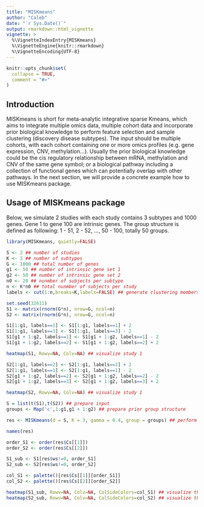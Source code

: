 ```yaml
---
title: "MISKmeans"
author: "Caleb"
date: "`r Sys.Date()`"
output: rmarkdown::html_vignette
vignette: >
  %\VignetteIndexEntry{MISKmeans}
  %\VignetteEngine{knitr::rmarkdown}
  %\VignetteEncoding{UTF-8}
---
```


```r
knitr::opts_chunk$set(
  collapse = TRUE,
  comment = "#>"
)
```


## Introduction

MISKmeans is short for meta-analytic integrative sparse Kmeans, which aims to integrate multiple omics data, multiple cohort data and incorporate prior biological knowledge to perform feature selection and sample clustering (discovery disease subtypes).
The input should be multiple cohorts, with each cohort containing one or more omics profiles (e.g. gene expression, CNV, methylation...).
Usually the prior biological knowledge could be the cis regulatory relationship between mRNA, methylation and CNV of the same gene symbol;
or a biological pathway including a collection of functional genes which can potentially overlap with other pathways.
In the next section, we will provide a concrete example how to use MISKmeans package.

## Usage of MISKmeans package

Below, we simulate 2 studies with each study contains 3 subtypes and 1000 genes.
Gene 1 to gene 100 are intrinsic genes.
The group structure is defined as following:
1 - 51, 2 - 52, ..., 50 - 100, totally 50 groups.


```r
library(MISKmeans, quietly=FALSE)

S <- 2 ## number of studies
K <- 3 ## number of subtypes
G <- 1000 ## total number of genes
g1 <- 50 ## number of intrinsic gene set 1
g2 <- 50 ## number of intrinsic gene set 2
n0 <- 20 ## nunmber of subjects per subtype
n <- K*n0 ## total nunmber of subjects per study
labels <- cut(1:n,breaks=K,labels=FALSE) ## generate clustering membership

set.seed(32611)
S1 <- matrix(rnorm(G*n), nrow=G, ncol=n)
S2 <- matrix(rnorm(G*n), nrow=G, ncol=n)

S1[1:g1, labels==1] <- S1[1:g1, labels==1] + 2
S1[1:g1, labels==3] <- S1[1:g1, labels==3] - 2
S1[g1 + 1:g2, labels==1] <- S1[g1 + 1:g2, labels==1] - 2
S1[g1 + 1:g2, labels==2] <- S1[g1 + 1:g2, labels==2] + 2

heatmap(S1, Rowv=NA, Colv=NA) ## visualize study 1

S2[1:g1, labels==2] <- S2[1:g1, labels==2] + 2
S2[1:g1, labels==1] <- S2[1:g1, labels==1] - 2
S2[g1 + 1:g2, labels==2] <- S2[g1 + 1:g2, labels==2] - 2
S2[g1 + 1:g2, labels==3] <- S2[g1 + 1:g2, labels==3] + 2

heatmap(S2, Rowv=NA, Colv=NA) ## visualize study 1

S = list(t(S1),t(S2)) ## prepare input
groups <- Map('c',1:g1,g1 + 1:g2) ## prepare prior group structure

res <- MISKmeans(d = S, K = 3, gamma = 0.4, group = groups) ## perform MISKmeans. gamma is the tuning parameter to control the level of penalty.

names(res)

order_S1 <- order(res$Cs[[1]])
order_S2 <- order(res$Cs[[2]])

S1_sub <- S1[res$ws!=0, order_S1]
S2_sub <- S2[res$ws!=0, order_S2]

col_S1 <- palette()[res$Cs[[1]][order_S1]]
col_S2 <- palette()[res$Cs[[2]][order_S2]]

heatmap(S1_sub, Rowv=NA, Colv=NA, ColSideColors=col_S1) ## visualize the subtyping result for S1
heatmap(S2_sub, Rowv=NA, Colv=NA, ColSideColors=col_S2) ## visualize the subtyping result for S2
```


